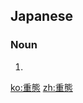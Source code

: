 ==Japanese==
{{ja-kanjitab|じゅう|たい|yomi=on}}

===Noun===
{{ja-noun|じゅうたい}}
# {{alternative form of|重体|lang=ja}}

[[ko:重態]]
[[zh:重態]]